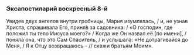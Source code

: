 ### Эксапостиларий воскресный 8-й

Увидев двух ангелов внутри гробницы, Мария изумлялась, / и, не узнав Христа, спрашивала Его, приня́в за садовника: / «О господин, где положил ты тело Иисуса моего?» / Когда же Он назвал её <R>[</R>по имени<R>]</R>, / поняла́ она, что это Сам Спаситель, / и услышала: «Не дотрагивайся до Меня, / Я к Отцу возвращаюсь – // скажи братьям Моим».
